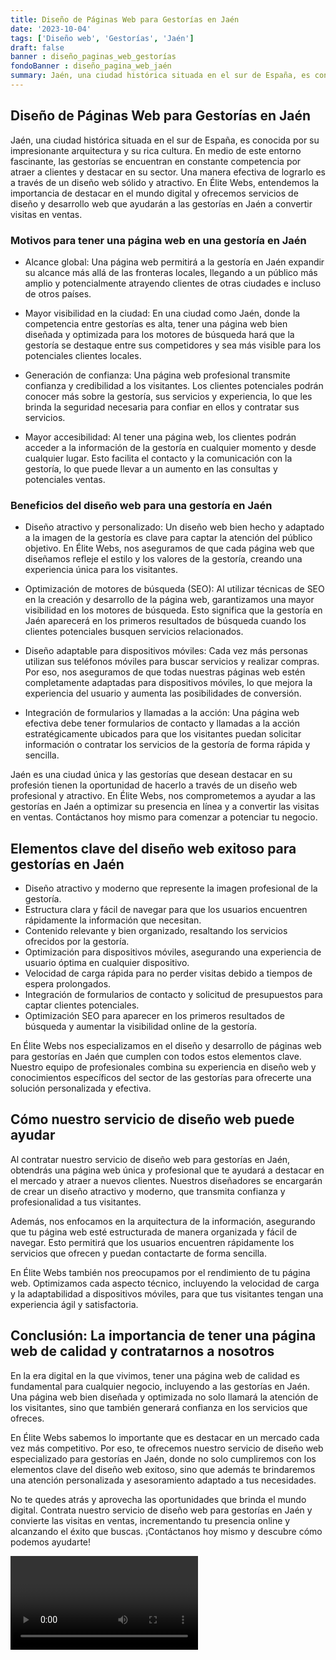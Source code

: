 ```yaml
---
title: Diseño de Páginas Web para Gestorías en Jaén
date: '2023-10-04'
tags: ['Diseño web', 'Gestorías', 'Jaén']
draft: false
banner : diseño_paginas_web_gestorías
fondoBanner : diseño_pagina_web_jaén
summary: Jaén, una ciudad histórica situada en el sur de España, es conocida por su impresionante arquitectura y su rica cultura. En medio de este entorno fascinante, las gestorías se encuentran en constante competencia por atraer a clientes y destacar en su sector. Una manera efectiva de lograrlo es a través de un diseño web sólido y atractivo. En Élite Webs, entendemos la importancia de destacar en el mundo digital y ofrecemos servicios de diseño y desarrollo web que ayudarán a las gestorías en Jaén a convertir visitas en ventas.
---
```


## Diseño de Páginas Web para Gestorías en Jaén

Jaén, una ciudad histórica situada en el sur de España, es conocida por su impresionante arquitectura y su rica cultura. En medio de este entorno fascinante, las gestorías se encuentran en constante competencia por atraer a clientes y destacar en su sector. Una manera efectiva de lograrlo es a través de un diseño web sólido y atractivo. En Élite Webs, entendemos la importancia de destacar en el mundo digital y ofrecemos servicios de diseño y desarrollo web que ayudarán a las gestorías en Jaén a convertir visitas en ventas.

### Motivos para tener una página web en una gestoría en Jaén

- Alcance global: Una página web permitirá a la gestoría en Jaén expandir su alcance más allá de las fronteras locales, llegando a un público más amplio y potencialmente atrayendo clientes de otras ciudades e incluso de otros países.

- Mayor visibilidad en la ciudad: En una ciudad como Jaén, donde la competencia entre gestorías es alta, tener una página web bien diseñada y optimizada para los motores de búsqueda hará que la gestoría se destaque entre sus competidores y sea más visible para los potenciales clientes locales.

- Generación de confianza: Una página web profesional transmite confianza y credibilidad a los visitantes. Los clientes potenciales podrán conocer más sobre la gestoría, sus servicios y experiencia, lo que les brinda la seguridad necesaria para confiar en ellos y contratar sus servicios.

- Mayor accesibilidad: Al tener una página web, los clientes podrán acceder a la información de la gestoría en cualquier momento y desde cualquier lugar. Esto facilita el contacto y la comunicación con la gestoría, lo que puede llevar a un aumento en las consultas y potenciales ventas.

### Beneficios del diseño web para una gestoría en Jaén

- Diseño atractivo y personalizado: Un diseño web bien hecho y adaptado a la imagen de la gestoría es clave para captar la atención del público objetivo. En Élite Webs, nos aseguramos de que cada página web que diseñamos refleje el estilo y los valores de la gestoría, creando una experiencia única para los visitantes.

- Optimización de motores de búsqueda (SEO): Al utilizar técnicas de SEO en la creación y desarrollo de la página web, garantizamos una mayor visibilidad en los motores de búsqueda. Esto significa que la gestoría en Jaén aparecerá en los primeros resultados de búsqueda cuando los clientes potenciales busquen servicios relacionados.

- Diseño adaptable para dispositivos móviles: Cada vez más personas utilizan sus teléfonos móviles para buscar servicios y realizar compras. Por eso, nos aseguramos de que todas nuestras páginas web estén completamente adaptadas para dispositivos móviles, lo que mejora la experiencia del usuario y aumenta las posibilidades de conversión.

- Integración de formularios y llamadas a la acción: Una página web efectiva debe tener formularios de contacto y llamadas a la acción estratégicamente ubicados para que los visitantes puedan solicitar información o contratar los servicios de la gestoría de forma rápida y sencilla.

Jaén es una ciudad única y las gestorías que desean destacar en su profesión tienen la oportunidad de hacerlo a través de un diseño web profesional y atractivo. En Élite Webs, nos comprometemos a ayudar a las gestorías en Jaén a optimizar su presencia en línea y a convertir las visitas en ventas. Contáctanos hoy mismo para comenzar a potenciar tu negocio.

<GifSeo />

<Cta />

## Elementos clave del diseño web exitoso para gestorías en Jaén

- Diseño atractivo y moderno que represente la imagen profesional de la gestoría.
- Estructura clara y fácil de navegar para que los usuarios encuentren rápidamente la información que necesitan.
- Contenido relevante y bien organizado, resaltando los servicios ofrecidos por la gestoría.
- Optimización para dispositivos móviles, asegurando una experiencia de usuario óptima en cualquier dispositivo.
- Velocidad de carga rápida para no perder visitas debido a tiempos de espera prolongados.
- Integración de formularios de contacto y solicitud de presupuestos para captar clientes potenciales.
- Optimización SEO para aparecer en los primeros resultados de búsqueda y aumentar la visibilidad online de la gestoría.

En Élite Webs nos especializamos en el diseño y desarrollo de páginas web para gestorías en Jaén que cumplen con todos estos elementos clave. Nuestro equipo de profesionales combina su experiencia en diseño web y conocimientos específicos del sector de las gestorías para ofrecerte una solución personalizada y efectiva.

## Cómo nuestro servicio de diseño web puede ayudar

Al contratar nuestro servicio de diseño web para gestorías en Jaén, obtendrás una página web única y profesional que te ayudará a destacar en el mercado y atraer a nuevos clientes. Nuestros diseñadores se encargarán de crear un diseño atractivo y moderno, que transmita confianza y profesionalidad a tus visitantes.

Además, nos enfocamos en la arquitectura de la información, asegurando que tu página web esté estructurada de manera organizada y fácil de navegar. Esto permitirá que los usuarios encuentren rápidamente los servicios que ofrecen y puedan contactarte de forma sencilla.

En Élite Webs también nos preocupamos por el rendimiento de tu página web. Optimizamos cada aspecto técnico, incluyendo la velocidad de carga y la adaptabilidad a dispositivos móviles, para que tus visitantes tengan una experiencia ágil y satisfactoria.

## Conclusión: La importancia de tener una página web de calidad y contratarnos a nosotros

En la era digital en la que vivimos, tener una página web de calidad es fundamental para cualquier negocio, incluyendo a las gestorías en Jaén. Una página web bien diseñada y optimizada no solo llamará la atención de los visitantes, sino que también generará confianza en los servicios que ofreces.

En Élite Webs sabemos lo importante que es destacar en un mercado cada vez más competitivo. Por eso, te ofrecemos nuestro servicio de diseño web especializado para gestorías en Jaén, donde no solo cumpliremos con los elementos clave del diseño web exitoso, sino que además te brindaremos una atención personalizada y asesoramiento adaptado a tus necesidades.

No te quedes atrás y aprovecha las oportunidades que brinda el mundo digital. Contrata nuestro servicio de diseño web para gestorías en Jaén y convierte las visitas en ventas, incrementando tu presencia online y alcanzando el éxito que buscas. ¡Contáctanos hoy mismo y descubre cómo podemos ayudarte!

<Video />

<CtaBot job='Gestorías' city='Jaén'/>

<Gmaps query='Jaén+españa+maps' />